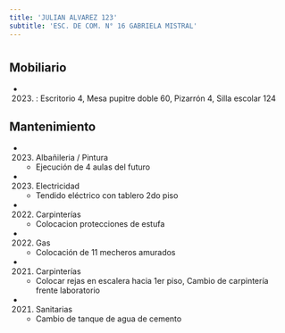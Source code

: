 ```yaml
---
title: 'JULIAN ALVAREZ 123'
subtitle: 'ESC. DE COM. N° 16 GABRIELA MISTRAL'
---
```


#


## Mobiliario

*  (2023) : Escritorio 4, Mesa pupitre doble 60, Pizarrón 4, Silla escolar 124 





## Mantenimiento

*  (2023) Albañileria / Pintura 
    + Ejecución de 4 aulas del futuro

*  (2023) Electricidad 
    + Tendido eléctrico con tablero 2do piso

*  (2022) Carpinterías 
    + Colocacion protecciones de estufa

*  (2022) Gas 
    + Colocación de 11 mecheros amurados

*  (2021) Carpinterías 
    + Colocar rejas en escalera hacia 1er piso, Cambio de carpintería frente laboratorio

*  (2021) Sanitarias 
    + Cambio de tanque de agua de cemento



